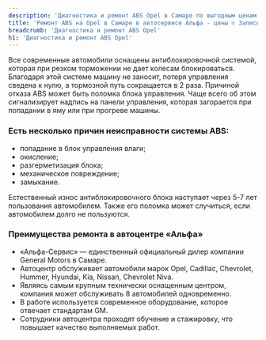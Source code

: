 ```yaml
---
description: 'Диагностика и ремонт ABS Opel в Самаре по выгодным ценам в сертифицированном сервисе Опель.'
title: 'Ремонт ABS на Opel в Самаре в автосервисе Альфа - цены ✆ Запись в сервис Опель'
breadcrumb: 'Диагностика и ремонт ABS Opel'
h1: 'Диагностика и ремонт ABS Opel'
---
```

<p>Все современные автомобили оснащены антиблокировочной системой, которая при резком торможении не дает колесам блокироваться. Благодаря этой системе машину не заносит, потеря управления сведена к нулю, а тормозной путь сокращается в 2 раза. Причиной отказа ABS может быть поломка блока управления. Чаще всего об этом сигнализирует надпись на панели управления, которая загорается при попадании в яму или при прогреве машины.</p>
<h3>Есть несколько причин неисправности системы ABS:</h3>
<ul>
	<li>попадание в блок управления влаги;</li>
	<li>окисление;</li>
	<li>разгерметизация блока;</li>
	<li>механическое повреждение;</li>
	<li>замыкание.</li>
</ul>
<p>
	 Естественный износ антиблокировочного блока наступает через 5-7 лет пользования автомобилем. Также его поломка может случиться, если автомобилем долго не пользуются.
</p>
<h3>Преимущества ремонта в автоцентре «Альфа»</h3>
<ul>
	<li>«Альфа-Сервис» — единственный официальный дилер компании General Motors в Самаре.</li>
	<li>Автоцентр обслуживает автомобили марок Opel, Cadillac, Chevrolet, Hummer, Hyundai, Kia, Nissan, Chevrolet Niva.</li>
	<li>Являясь самым крупным технически оснащенным центром, компания может обслуживать 8 автомобилей одновременно.</li>
	<li>В работе используется современное оборудование, которое отвечает стандартам GM.</li>
	<li>Сотрудники автоцентра проходят обучение и стажировку, что повышает качество выполняемых работ.</li>
</ul>
